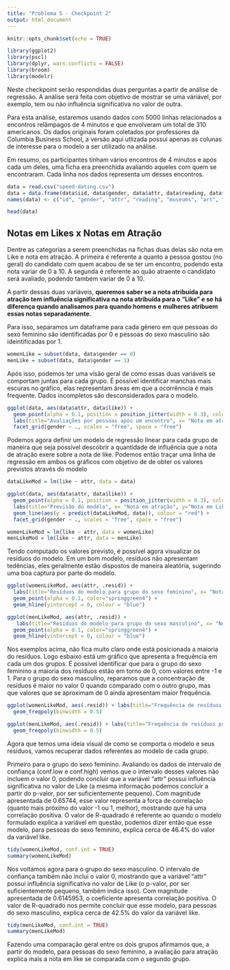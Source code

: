 ```yaml
---
title: "Problema 5 - Checkpoint 2"
output: html_document
---
```


```r
knitr::opts_chunk$set(echo = TRUE)

library(ggplot2)
library(pscl)
library(dplyr, warn.conflicts = FALSE)
library(broom)
library(modelr)
```

Neste checkpoint serão respondidas duas perguntas a partir de análise de regressão. A análise será feita com objetivo de mostrar se uma váriável, por exemplo, tem ou não influência significativa no valor de outra.

Para esta análise, estaremos usando dados com 5000 linhas relacionados a encontros relâmpagos de 4 minutos e que envolveram um total de 310 americanos. Os dados originais foram coletados por professores da Columbia Business School, a versão aqui utlizada possui apenas as colunas de interesse para o modelo a ser utilizado na análise. 

Em resumo, os participantes tinham vários encontros de 4 minutos e após cada um deles, uma ficha era preenchida avaliando aqueles com quem se encontraram. Cada linha nos dados representa um desses encontros.


```r
data = read.csv("speed-dating.csv")
data = data.frame(data$iid, data$gender, data$attr, data$reading, data$museums, data$art, data$concerts, data$shar, data$like, data$prob, data$intel3_s)
names(data) <- c("id", "gender", "attr", "reading", "museums", "art", "concerts", "shar", "like", "prob", "selfIntel")

head(data)

```

## Notas em Likes x Notas em Atração

Dentre as categorias a serem preenchidas na fichas duas delas são nota em Like e nota em atração. A primeira é referente a quanto a pessoa gostou (no geral) do candidato com quem acabou de se ter um encontro, podendo esta nota variar de 0 a 10. A segunda é referente ao quão atraente o candidato será avaliado, podendo também variar de 0 a 10.

A partir dessas duas variáveis, **queremos saber se a nota atribuída para atração tem influência significativa na nota atribuída para o "Like" e se há diferença quando analisamos para quando homens e mulheres atribuem essas notas separadamente**.

Para isso, separamos um dataframe para cada gênero em que pessoas do sexo feminino são identificadas por 0 e pessoas do sexo masculino são ideintificadas por 1.

```r
womenLike = subset(data, data$gender == 0)
menLike = subset(data, data$gender == 1)
```

Após isso, podemos ter uma visão geral de como essas duas variáveis se comportam juntas para cada grupo. É possível identificar manchas mais escuras no gráfico, elas representam áreas em que a ocorrênncia é mais frequente. Dados incompletos são desconsiderados para o modelo.

``` r

ggplot(data, aes(data$attr, data$like)) +
  geom_point(alpha = 0.1, position = position_jitter(width = 0.3), color="purple4") +
  labs(title="Avaliações por pessoas após um encontro", x= "Nota em atração", y="Nota em Like") +
  facet_grid(gender ~ ., scales = "free", space = "free")
```

Podemos agora definir um modelo de regressão linear para cada grupo de maneira que seja possível descobrir a quantidade de influência que a nota de atração exere sobre a nota de like. Podemos então traçar uma linha de regressão em ambos os gráficos com objetivo de de obter os valores previstos através do modelo
```r
dataLikeMod = lm(like ~ attr, data = data)

ggplot(data, aes(data$attr, data$like)) +  
  geom_point(alpha = 0.1, position = position_jitter(width = 0.3), color="purple4") + 
  labs(title="Previsão do modelo", x= "Nota em atração", y="Nota em Like") +  
  geom_line(aes(y = predict(dataLikeMod, data)), colour = "red") +
  facet_grid(gender ~ ., scales = "free", space = "free")

womenLikeMod = lm(like ~ attr, data = womenLike)
menLikeMod = lm(like ~ attr, data = menLike)
``` 

Tendo computado os valores previsto, é possível agora visualizar os resíduos do modelo. Em um bom modelo, resíduos não apresentam tedências, eles geralmente estão dispostos de maneira aleatória, sugerindo uma boa captura por parte do modelo.


``` r
ggplot(womenLikeMod, aes(attr, .resid)) + 
  labs(title="Resíduos do modelo para grupo do sexo feminino", x= "Nota em atração", y="Resíduos") +
  geom_point(alpha = 0.1, color="springgreen4") +
  geom_hline(yintercept = 0, colour = "blue")

ggplot(menLikeMod, aes(attr, .resid)) +
   labs(title="Resíduos do modelo para grupo do sexo masculino", x= "Nota em atração", y="Resíduos") + 
  geom_point(alpha = 0.1, color="springgreen4") + 
  geom_hline(yintercept = 0, colour = "blue")
```

Nos exemplos acima, não fica muito claro onde está posicionada a maioria do resíduos. Logo esbaixo está um gráfico que apresenta a frequência em cada um dos grupos. É possível identificar que para o grupo do sexo feminino a maioria dos resíduos estão em torno de 0, com valores entre -1 e 1. Para o grupo do sexo masculino, reparamos que a concentração de resíduos é maior no valor 0 quando comparado com o outro grupo, mas que valores que se aproximam de 0 ainda apresentam maior frequência.

``` r

ggplot(womenLikeMod, aes(.resid)) + labs(title="Frequência de resíduos para grupo do sexo feminino", x= "Resíduo", y="Frequência") + 
  geom_freqpoly(binwidth = 0.5) 

ggplot(menLikeMod, aes(.resid)) + labs(title="Frequência de resíduos para grupo do sexo masculino", x= "Resíduo", y="Frequência") + 
  geom_freqpoly(binwidth = 0.5) 
```

Agora que temos uma ideia visual de como se comporta o modelo e seus resíduos, vamos recuperar dados referentes ao modelo de cada grupo.

Primeiro para o grupo do sexo feminino. Avaliando os dados de intervalo de confiança (conf.low e conf.high) vemos que o intervalo desses valores não incluem o valor 0, podendo concluir que a variável "attr" possui influência significativa no valor de Like (a mesma informação podemos concluir a partir do p-valor, por ser suficientemente pequeno). Com magnitude apresentada de 0.65744, esse valor representa a força de correlação (quanto mais próximo do valor -1 ou 1, melhor), mostrando que há uma correlação positiva. O valor de R-quadrado é referente ao quando o modelo formulado explica a variável em questão, podemos dizer então que esse modelo, para pessoas do sexo feminino, explica cerca de 46.4% do valor da variável like.
```r
tidy(womenLikeMod, conf.int = TRUE)
summary(womenLikeMod)
```

Nos voltamos agora para o grupo do sexo masculino. O intervalo de confiança também não inclui o valor 0, mostrando que a variável "attr" possui influência significativa no valor de Like (o p-valor, por ser suficientemente pequeno, também indica isso). Com magnitude apresentada de 0.6145953, o coeficiente apresenta correlação positiva. O valor de R-quadrado nos permite concluir que esse modelo, para pessoas do sexo masculino, explica cerca de 42.5% do valor da variável like.
```r
tidy(menLikeMod, conf.int = TRUE)
summary(menLikeMod)
```

Fazendo uma comparação geral entre os dois grupos afirmamos que, a partir do modelo, para pessoas do sexo feminino, a avaliação para atração explica mais a nota em like se comparada com o segundo grupo.


##


```r

```